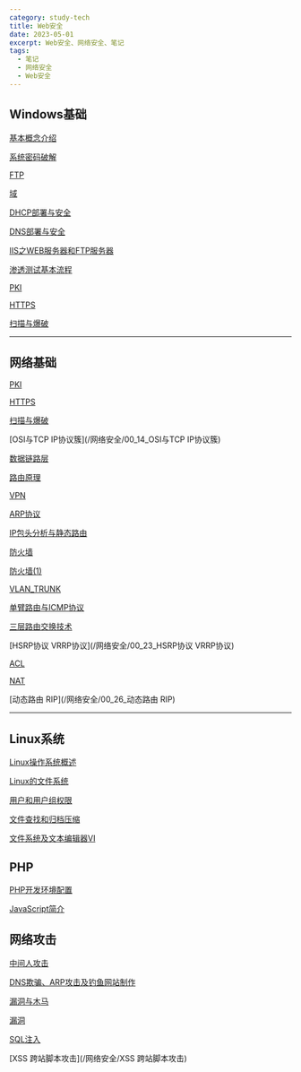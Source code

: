 ```yaml
---
category: study-tech
title: Web安全
date: 2023-05-01
excerpt: Web安全、网络安全、笔记
tags:
  - 笔记
  - 网络安全
  - Web安全
---
```


## Windows基础

[基本概念介绍](/网络安全/00_01_基本概念介绍)

[系统密码破解](/网络安全/00_02_系统密码破解)

[FTP](/网络安全/00_03_FTP)

[域](/网络安全/00_04_域)

[DHCP部署与安全](/网络安全/00_06_DHCP部署与安全)

[DNS部署与安全](/网络安全/00_07_DNS部署与安全)

[IIS之WEB服务器和FTP服务器](/网络安全/00_09_IIS之WEB服务器和FTP服务器)

[渗透测试基本流程](/网络安全/00_10_渗透测试基本流程)

[PKI](/网络安全/00_11_PKI)

[HTTPS](/网络安全/00_12_HTTPS)

[扫描与爆破](/网络安全/00_13_扫描与爆破)

---

## 网络基础

[PKI](/网络安全/00_11_PKI)

[HTTPS](/网络安全/00_12_HTTPS)

[扫描与爆破](/网络安全/00_13_扫描与爆破)

[OSI与TCP IP协议簇](/网络安全/00_14_OSI与TCP IP协议簇)

[数据链路层](/网络安全/00_15_数据链路层)

[路由原理](/网络安全/00_16_路由原理)

[VPN](/网络安全/00_27_VPN)

[ARP协议](/网络安全/00_17_ARP协议)

[IP包头分析与静态路由](/网络安全/00_18_IP包头分析与静态路由)

[防火墙](/网络安全/00_19_防火墙)

[防火墙(1)](/网络安全/00_19_防火墙_1)

[VLAN_TRUNK](/网络安全/00_20_VLAN_TRUNK)

[单臂路由与ICMP协议](/网络安全/00_21_单臂路由与ICMP协议)

[三层路由交换技术](/网络安全/00_22_三层路由交换技术)

[HSRP协议 VRRP协议](/网络安全/00_23_HSRP协议 VRRP协议)

[ACL](/网络安全/00_24_ACL)

[NAT](/网络安全/00_25_NAT)

[动态路由 RIP](/网络安全/00_26_动态路由 RIP)


---

## Linux系统

[Linux操作系统概述](/网络安全/Linux操作系统概述)

[Linux的文件系统](/网络安全/Linux的文件系统)

[用户和用户组权限](/网络安全/用户和用户组权限)

[文件查找和归档压缩](/网络安全/文件查找和归档压缩)

[文件系统及文本编辑器VI](/网络安全/文件系统及文本编辑器VI)



## PHP
[PHP开发环境配置](/网络安全/PHP开发环境配置)

[JavaScript简介](/网络安全/JavaScript简介)


## 网络攻击
[中间人攻击](/网络安全/中间人攻击)

[DNS欺骗、ARP攻击及钓鱼网站制作](/网络安全/00_08_DNS欺骗、ARP攻击及钓鱼网站制作)

[漏洞与木马](/网络安全/漏洞与木马)

[漏洞](/网络安全/漏洞)

[SQL注入](/网络安全/SQL注入)

[XSS 跨站脚本攻击](/网络安全/XSS 跨站脚本攻击)
